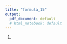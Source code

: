 ```yaml
---
title: "formula_15"
output:
  pdf_document: default
  # html_notebook: default
---
```

1. 
\begin{multline*}
H_0 : \theta_1 =\cdot \cdot \cdot = \theta_n,\ versus \\
H_1 : \theta_1 =\cdot \cdot \cdot =\theta_l = \theta_{r+1} = \cdot \cdot \cdot  = \theta_n \\
\neq \theta_{l+1} =\cdot \cdot \cdot = \theta_r\ \text{for a pair l < r.}
\end{multline*}


```r
```